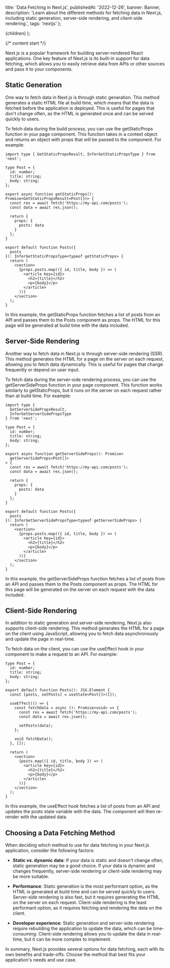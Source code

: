 
  title: 'Data Fetching in Next.js',
  publishedAt: '2022-12-26',
  banner: Banner,
  description:
    'Learn about the different methods for fetching data in Next.js, including static generation, server-side rendering, and client-side rendering.',
  tags: 'nextjs'
};


  <ContentLayout meta={meta}>{children}</ContentLayout>
);

{/* content start */}

Next.js is a popular framework for building server-rendered React applications. One key feature of Next.js is its built-in support for data fetching, which allows you to easily retrieve data from APIs or other sources and pass it to your components.

## Static Generation

One way to fetch data in Next.js is through static generation. This method generates a static HTML file at build time, which means that the data is fetched before the application is deployed. This is useful for pages that don't change often, as the HTML is generated once and can be served quickly to users.

To fetch data during the build process, you can use the getStaticProps function in your page component. This function takes in a context object and returns an object with props that will be passed to the component. For example:

```tsx
import type { GetStaticPropsResult, InferGetStaticPropsType } from 'next';

type Post = {
  id: number;
  title: string;
  body: string;
};

export async function getStaticProps(): Promise<GetStaticPropsResult<Post[]>> {
  const res = await fetch('https://my-api.com/posts');
  const data = await res.json();

  return {
    props: {
      posts: data
    }
  };
}

export default function Posts({
  posts
}): InferGetStaticPropsType<typeof getStaticProps> {
  return (
    <section>
      {props.posts.map(({ id, title, body }) => (
        <article key={id}>
          <h2>{title}</h2>
          <p>{body}</p>
        </article>
      ))}
    </section>
  );
}
```

In this example, the getStaticProps function fetches a list of posts from an API and passes them to the Posts component as props. The HTML for this page will be generated at build time with the data included.

## Server-Side Rendering

Another way to fetch data in Next.js is through server-side rendering (SSR). This method generates the HTML for a page on the server on each request, allowing you to fetch data dynamically. This is useful for pages that change frequently or depend on user input.

To fetch data during the server-side rendering process, you can use the getServerSideProps function in your page component. This function works similarly to getStaticProps, but it runs on the server on each request rather than at build time. For example:

```tsx
import type {
  GetServerSidePropsResult,
  InferGetServerSidePropsType
} from 'next';

type Post = {
  id: number;
  title: string;
  body: string;
};

export async function getServerSideProps(): Promise<
  getServerSideProps<Post[]>
> {
  const res = await fetch('https://my-api.com/posts');
  const data = await res.json();

  return {
    props: {
      posts: data
    }
  };
}

export default function Posts({
  posts
}): InferGetServerSidePropsType<typeof getServerSideProps> {
  return (
    <section>
      {props.posts.map(({ id, title, body }) => (
        <article key={id}>
          <h2>{title}</h2>
          <p>{body}</p>
        </article>
      ))}
    </section>
  );
}
```

In this example, the getServerSideProps function fetches a list of posts from an API and passes them to the Posts component as props. The HTML for this page will be generated on the server on each request with the data included.

## Client-Side Rendering

In addition to static generation and server-side rendering, Next.js also supports client-side rendering. This method generates the HTML for a page on the client using JavaScript, allowing you to fetch data asynchronously and update the page in real-time.

To fetch data on the client, you can use the useEffect hook in your component to make a request to an API. For example:

```tsx
type Post = {
  id: number;
  title: string;
  body: string;
};

export default function Posts(): JSX.Element {
  const [posts, setPosts] = useState<Post[]>([]);

  useEffect(() => {
    const fetchData = async (): Promise<void> => {
      const res = await fetch('https://my-api.com/posts');
      const data = await res.json();

      setPosts(data);
    };

    void fetchData();
  }, []);

  return (
    <section>
      {posts.map(({ id, title, body }) => (
        <article key={id}>
          <h2>{title}</h2>
          <p>{body}</p>
        </article>
      ))}
    </section>
  );
}
```

In this example, the useEffect hook fetches a list of posts from an API and updates the posts state variable with the data. The component will then re-render with the updated data.

## Choosing a Data Fetching Method

When deciding which method to use for data fetching in your Next.js application, consider the following factors:

- **Static vs. dynamic data**: If your data is static and doesn't change often, static generation may be a good choice. If your data is dynamic and changes frequently, server-side rendering or client-side rendering may be more suitable.

- **Performance**: Static generation is the most performant option, as the HTML is generated at build time and can be served quickly to users. Server-side rendering is also fast, but it requires generating the HTML on the server on each request. Client-side rendering is the least performant option, as it requires fetching and rendering the data on the client.

- **Developer experience**: Static generation and server-side rendering require rebuilding the application to update the data, which can be time-consuming. Client-side rendering allows you to update the data in real-time, but it can be more complex to implement.

In summary, Next.js provides several options for data fetching, each with its own benefits and trade-offs. Choose the method that best fits your application's needs and use case.
